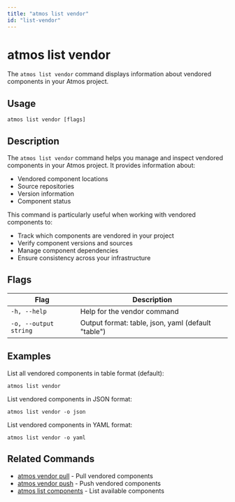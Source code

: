 ```yaml
---
title: "atmos list vendor"
id: "list-vendor"
---
```


# atmos list vendor

The `atmos list vendor` command displays information about vendored components in your Atmos project.

## Usage

```shell
atmos list vendor [flags]
```

## Description

The `atmos list vendor` command helps you manage and inspect vendored components in your Atmos project. It provides information about:

- Vendored component locations
- Source repositories
- Version information
- Component status

This command is particularly useful when working with vendored components to:
- Track which components are vendored in your project
- Verify component versions and sources
- Manage component dependencies
- Ensure consistency across your infrastructure

## Flags

| Flag | Description |
|------|-------------|
| `-h, --help` | Help for the vendor command |
| `-o, --output string` | Output format: table, json, yaml (default "table") |

## Examples

List all vendored components in table format (default):
```shell
atmos list vendor
```

List vendored components in JSON format:
```shell
atmos list vendor -o json
```

List vendored components in YAML format:
```shell
atmos list vendor -o yaml
```

## Related Commands

- [atmos vendor pull](/cli/commands/vendor/vendor-pull) - Pull vendored components
- [atmos vendor push](/cli/commands/vendor/vendor-push) - Push vendored components
- [atmos list components](/cli/commands/list/list-components) - List available components 